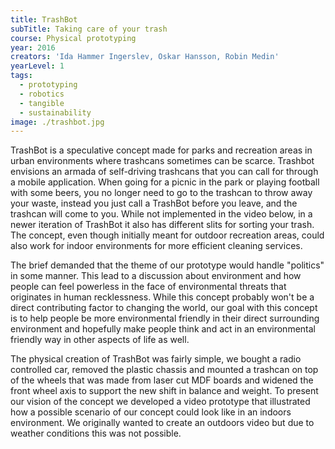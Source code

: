 ---
title: TrashBot
subTitle: Taking care of your trash
course: Physical prototyping
year: 2016
creators: 'Ida Hammer Ingerslev, Oskar Hansson, Robin Medin'
yearLevel: 1
tags:
  - prototyping
  - robotics
  - tangible
  - sustainability
image: ./trashbot.jpg
---

TrashBot is a speculative concept made for parks and recreation areas in urban environments where trashcans sometimes can be scarce. Trashbot envisions an armada of self-driving trashcans that you can call for through a mobile application. When going for a picnic in the park or playing football with some beers, you no longer need to go to the trashcan to throw away your waste, instead you just call a TrashBot before you leave, and the trashcan will come to you. While not implemented in the video below, in a newer iteration of TrashBot it also has different slits for sorting your trash. The concept, even though initially meant for outdoor recreation areas, could also work for indoor environments for more efficient cleaning services.

The brief demanded that the theme of our prototype would handle "politics" in some manner. This lead to a discussion about environment and how people can feel powerless in the face of environmental threats that originates in human recklessness. While this concept probably won't be a direct contributing factor to changing the world, our goal with this concept is to help people be more environmental friendly in their direct surrounding environment and hopefully make people think and act in an environmental friendly way in other aspects of life as well.

<MauVideo id="0_l9vcfo0u" />

The physical creation of TrashBot was fairly simple, we bought a radio controlled car, removed the plastic chassis and mounted a trashcan on top of the wheels that was made from laser cut MDF boards and widened the front wheel axis to support the new shift in balance and weight. To present our vision of the concept we developed a video prototype that illustrated how a possible scenario of our concept could look like in an indoors environment. We originally wanted to create an outdoors video but due to weather conditions this was not possible.
